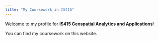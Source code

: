 ---
title: "My Coursework in IS415"
---

Welcome to my profile for **IS415 Geospatial Analytics and Applications**!

You can find my coursework on this website.
